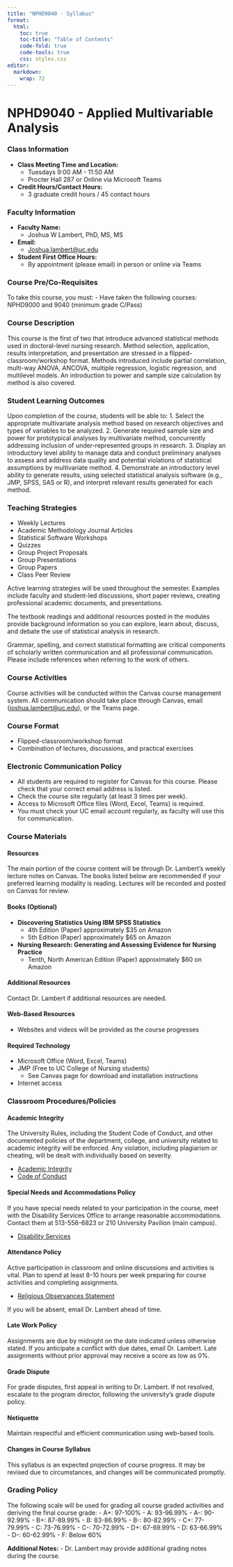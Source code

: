 ```yaml
---
title: "NPHD9040 - Syllabus"
format:
  html:
    toc: true
    toc-title: "Table of Contents"
    code-fold: true
    code-tools: true
    css: styles.css
editor: 
  markdown: 
    wrap: 72
---
```


# NPHD9040 - Applied Multivariable Analysis

### Class Information

-   **Class Meeting Time and Location:**
    -   Tuesdays 9:00 AM - 11:50 AM
    -   Procter Hall 287 or Online via Microsoft Teams
-   **Credit Hours/Contact Hours:**
    -   3 graduate credit hours / 45 contact hours

### Faculty Information

-   **Faculty Name:**
    -   Joshua W Lambert, PhD, MS, MS
-   **Email:**
    -   [Joshua.lambert\@uc.edu](mailto:Joshua.lambert@uc.edu)
-   **Student First Office Hours:**
    -   By appointment (please email) in person or online via Teams

### Course Pre/Co-Requisites

To take this course, you must: - Have taken the following courses:
NPHD9000 and 9040 (minimum grade C/Pass)

### Course Description

This course is the first of two that introduce advanced statistical
methods used in doctoral-level nursing research. Method selection,
application, results interpretation, and presentation are stressed in a
flipped-classroom/workshop format. Methods introduced include partial
correlation, multi-way ANOVA, ANCOVA, multiple regression, logistic
regression, and multilevel models. An introduction to power and sample
size calculation by method is also covered.

### Student Learning Outcomes

Upon completion of the course, students will be able to: 1. Select the
appropriate multivariate analysis method based on research objectives
and types of variables to be analyzed. 2. Generate required sample size
and power for prototypical analyses by multivariate method, concurrently
addressing inclusion of under-represented groups in research. 3. Display
an introductory level ability to manage data and conduct preliminary
analyses to assess and address data quality and potential violations of
statistical assumptions by multivariate method. 4. Demonstrate an
introductory level ability to generate results, using selected
statistical analysis software (e.g., JMP, SPSS, SAS or R), and interpret
relevant results generated for each method.

### Teaching Strategies

-   Weekly Lectures
-   Academic Methodology Journal Articles
-   Statistical Software Workshops
-   Quizzes
-   Group Project Proposals
-   Group Presentations
-   Group Papers
-   Class Peer Review

Active learning strategies will be used throughout the semester.
Examples include faculty and student-led discussions, short paper
reviews, creating professional academic documents, and presentations.

The textbook readings and additional resources posted in the modules
provide background information so you can explore, learn about, discuss,
and debate the use of statistical analysis in research.

Grammar, spelling, and correct statistical formatting are critical
components of scholarly written communication and all professional
communication. Please include references when referring to the work of
others.

### Course Activities

Course activities will be conducted within the Canvas course management
system. All communication should take place through Canvas, email
([joshua.lambert\@uc.edu](mailto:joshua.lambert@uc.edu)), or the Teams
page.

### Course Format

-   Flipped-classroom/workshop format
-   Combination of lectures, discussions, and practical exercises

### Electronic Communication Policy

-   All students are required to register for Canvas for this course.
    Please check that your correct email address is listed.
-   Check the course site regularly (at least 3 times per week).
-   Access to Microsoft Office files (Word, Excel, Teams) is required.
-   You must check your UC email account regularly, as faculty will use
    this for communication.

### Course Materials

#### Resources

The main portion of the course content will be through Dr. Lambert's
weekly lecture notes on Canvas. The books listed below are recommended
if your preferred learning modality is reading. Lectures will be
recorded and posted on Canvas for review.

#### Books (Optional)

-   **Discovering Statistics Using IBM SPSS Statistics**
    -   4th Edition (Paper) approximately \$35 on Amazon
    -   5th Edition (Paper) approximately \$65 on Amazon
-   **Nursing Research: Generating and Assessing Evidence for Nursing
    Practice**
    -   Tenth, North American Edition (Paper) approximately \$60 on
        Amazon

#### Additional Resources

Contact Dr. Lambert if additional resources are needed.

#### Web-Based Resources

-   Websites and videos will be provided as the course progresses

#### Required Technology

-   Microsoft Office (Word, Excel, Teams)
-   JMP (Free to UC College of Nursing students)
    -   See Canvas page for download and installation instructions
-   Internet access

### Classroom Procedures/Policies

#### Academic Integrity

The University Rules, including the Student Code of Conduct, and other
documented policies of the department, college, and university related
to academic integrity will be enforced. Any violation, including
plagiarism or cheating, will be dealt with individually based on
severity.

-   [Academic
    Integrity](http://www.uc.edu/conduct/Academic_Integrity.html)
-   [Code of Conduct](http://www.uc.edu/conduct/Code_of_Conduct.html)

#### Special Needs and Accommodations Policy

If you have special needs related to your participation in the course,
meet with the Disability Services Office to arrange reasonable
accommodations. Contact them at 513-556-6823 or 210 University Pavilion
(main campus).

-   [Disability Services](http://www.uc.edu/aess/disability.html)

#### Attendance Policy

Active participation in classroom and online discussions and activities
is vital. Plan to spend at least 8-10 hours per week preparing for
course activities and completing assignments.

-   [Religious Observances
    Statement](http://www.uc.edu/registrar/policies_and_procedures/religious_observances_statement.html)

If you will be absent, email Dr. Lambert ahead of time.

#### Late Work Policy

Assignments are due by midnight on the date indicated unless otherwise
stated. If you anticipate a conflict with due dates, email Dr. Lambert.
Late assignments without prior approval may receive a score as low as
0%.

#### Grade Dispute

For grade disputes, first appeal in writing to Dr. Lambert. If not
resolved, escalate to the program director, following the university's
grade dispute policy.

#### Netiquette

Maintain respectful and efficient communication using web-based tools.

#### Changes in Course Syllabus

This syllabus is an expected projection of course progress. It may be
revised due to circumstances, and changes will be communicated promptly.

### Grading Policy

The following scale will be used for grading all course graded
activities and deriving the final course grade: - A+: 97-100% - A:
93-96.99% - A-: 90-92.99% - B+: 87-89.99% - B: 83-86.99% - B-:
80-82.99% - C+: 77-79.99% - C: 73-76.99% - C-: 70-72.99% - D+:
67-69.99% - D: 63-66.99% - D-: 60-62.99% - F: Below 60%

**Additional Notes:** - Dr. Lambert may provide additional grading notes
during the course.
